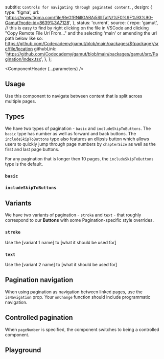 


  subtitle: `Controls for navigating through paginated content.`,
  design: {
    type: 'figma',
    url: 'https://www.figma.com/file/ReGfRNillGABAj5SlITalN/%F0%9F%93%90-Gamut?node-id=8639%3A7128',
  },
  status: 'current',
  source: {
    repo: 'gamut',
    // this is easy to find by right clicking on the file in VSCode and clicking "Copy Remote File Url From..." and the selecting 'main' or amending the url path below like so: https://github.com/Codecademy/gamut/blob/main/packages/${package}/src/file/location
    githubLink:
      'https://github.com/Codecademy/gamut/blob/main/packages/gamut/src/Pagination/index.tsx',
  },
};

<Meta of={TemplateStories} />

<ComponentHeader {...parameters} />

## Usage

Use this component to navigate between content that is split across multiple pages.

## Types

We have two types of pagination - `basic` and `includeSkipToButtons`. The `basic` type has number as well as forward and back buttons. The `includeSkipToButtons` type also features an ellipsis button which allows users to quickly jump through page numbers by `chapterSize` as well as the first and last page buttons.

For any pagination that is longer then 10 pages, the `includeSkipToButtons` type is the default.

### `basic`
<Canvas of={TemplateStories.Default} />

### `includeSkipToButtons`
<Canvas of={TemplateStories.IncludeSkipToButtons} />

## Variants
We have two variants of pagination - `stroke` and `text` - that roughly correspond to our **Buttons** with some Pagination-specific style overrides.

### `stroke`

Use the [variant 1 name] to [what it should be used for]

<Canvas of={TemplateStories.Stroke} />

### `text`

Use the [variant 2 name] to [what it should be used for]

<Canvas of={TemplateStories.Text} />

## Pagination navigation

When using pagination as navigation between linked pages, use the `isNavigation` prop. Your `onChange` function should include programmatic navigation.

<Canvas of={TemplateStories.Navigation} />

## Controlled pagination

When `pageNumber` is specified, the component switches to being a controlled component.

<Canvas of={TemplateStories.Controlled} />


## Playground
<Canvas sourceState="shown" of={TemplateStories.Default} />

<Controls />
